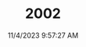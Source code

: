 ---
width: 4000
height: 6000
title: 2002
description: Gauge cluster on an Orange 1976 BMW 2002 2.2L 5-Speed shot in Blanco, TX.
date: 11/4/2023 9:57:27 AM
cameraMake: Sony
cameraModel: ILCE-7M3
lens: E 35-150mm F2.0-F2.8 A058
settingsfStop: f/2.8
settingsISO: ISO 500
settingsShutter: 1/160
settingsFocalLength: 150 mm
---